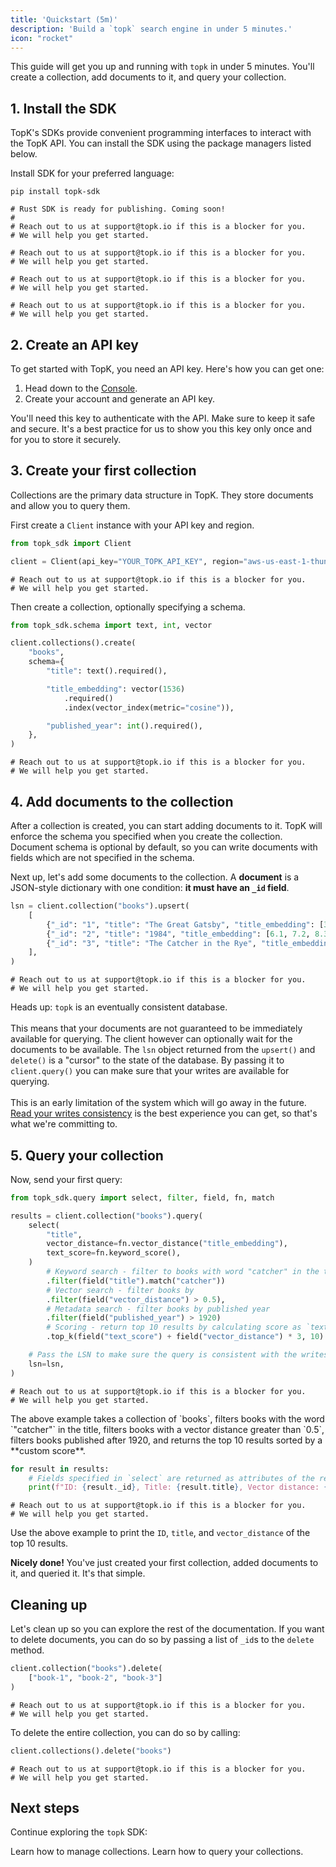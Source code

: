 ```yaml
---
title: 'Quickstart (5m)'
description: 'Build a `topk` search engine in under 5 minutes.'
icon: "rocket"
---
```



This guide will get you up and running with `topk` in under 5 minutes. You'll create a collection, add documents to it, and query your collection.

## 1. Install the SDK

TopK's SDKs provide convenient programming interfaces to interact with the TopK API. You can install the SDK using the package managers listed below.

Install SDK for your preferred language:

<CodeGroup>

```shell Python
pip install topk-sdk
```

```shell Rust
# Rust SDK is ready for publishing. Coming soon!
#
# Reach out to us at support@topk.io if this is a blocker for you.
# We will help you get started.
```

```shell JavaScript
# Reach out to us at support@topk.io if this is a blocker for you.
# We will help you get started.
```

```shell REST
# Reach out to us at support@topk.io if this is a blocker for you.
# We will help you get started.
```

```shell gRPC
# Reach out to us at support@topk.io if this is a blocker for you.
# We will help you get started.
```

</CodeGroup>


## 2. Create an API key

To get started with TopK, you need an API key. Here's how you can get one:

1. Head down to the <a href="https://console.topk.io" target="_blank">Console</a>. 
2. Create your account and generate an API key. 

You'll need this key to authenticate with the API. Make sure to keep it safe and secure. It's a best practice for us to show you this key only once and for you to store it securely.

## 3. Create your first collection

Collections are the primary data structure in TopK. They store documents and allow you to query them.

First create a `Client` instance with your API key and <Tooltip tip="TopK region is where your data is stored. It maps to a specific cloud region.">region</Tooltip>. 

<CodeGroup>

```python Python
from topk_sdk import Client

client = Client(api_key="YOUR_TOPK_API_KEY", region="aws-us-east-1-thunderbird")
```

```shell JavaScript
# Reach out to us at support@topk.io if this is a blocker for you.
# We will help you get started.
```

</CodeGroup>

Then create a collection, optionally specifying a schema. 

<CodeGroup>

```python Python
from topk_sdk.schema import text, int, vector

client.collections().create(
    "books",
    schema={
        "title": text().required(),

        "title_embedding": vector(1536)
            .required()
            .index(vector_index(metric="cosine")),

        "published_year": int().required(),
    },
)
```

```shell JavaScript
# Reach out to us at support@topk.io if this is a blocker for you.
# We will help you get started.
```

</CodeGroup>

## 4. Add documents to the collection

After a collection is created, you can start adding documents to it. TopK will enforce the schema you specified when you create the collection. Document schema is optional by default, so you can write documents with fields which are not specified in the schema.

Next up, let's add some documents to the collection. A **document** is a JSON-style dictionary with one condition: **it must have an `_id` field**.

<CodeGroup>

```python Python
lsn = client.collection("books").upsert(
    [
        {"_id": "1", "title": "The Great Gatsby", "title_embedding": [3.1, 6.2, 9.3, ...], "published_year": 1925},
        {"_id": "2", "title": "1984", "title_embedding": [6.1, 7.2, 8.3, ...], "published_year": 1949},
        {"_id": "3", "title": "The Catcher in the Rye", "title_embedding": [1.1, 2.2, 3.3, ...], "published_year": 1951},
    ],
)
```

```shell JavaScript
# Reach out to us at support@topk.io if this is a blocker for you.
# We will help you get started.
```

</CodeGroup>

<Warning>Heads up: `topk` is an eventually consistent database.<br /><br />This means that your documents are not guaranteed to be immediately available for querying. The client however can optionally wait for the documents to be available. The `lsn` object returned from the `upsert()` and `delete()` is a "cursor" to the state of the database. By passing it to `client.query()` you can make sure that your writes are available for querying.<br /><br />This is an early limitation of the system which will go away in the future. <a href="https://www.geeksforgeeks.org/read-your-writes-consistency-in-system-design/">Read your writes consistency</a> is the best experience you can get, so that's what we're committing to.</Warning>

## 5. Query your collection

Now, send your first query:

<CodeGroup>

```python Python
from topk_sdk.query import select, filter, field, fn, match

results = client.collection("books").query(
    select(
        "title",
        vector_distance=fn.vector_distance("title_embedding"),
        text_score=fn.keyword_score(),
    )
        # Keyword search - filter to books with word "catcher" in the title
        .filter(field("title").match("catcher"))
        # Vector search - filter books by 
        .filter(field("vector_distance") > 0.5),
        # Metadata search - filter books by published year
        .filter(field("published_year") > 1920)
        # Scoring - return top 10 results by calculating score as `text_score + vector_distance * 3`
        .top_k(field("text_score") + field("vector_distance") * 3, 10)

    # Pass the LSN to make sure the query is consistent with the writes. 
    lsn=lsn,
)
```

```shell JavaScript
# Reach out to us at support@topk.io if this is a blocker for you.
# We will help you get started.
```

</CodeGroup>
The above example takes a collection of `books`, filters books with the word `"catcher"` in the title, filters books with a vector distance greater than `0.5`, filters books published after 1920, and returns the top 10 results sorted by a **custom score**.

<CodeGroup>

```python Python
for result in results:
    # Fields specified in `select` are returned as attributes of the result object. `_id` is always returned.
    print(f"ID: {result._id}, Title: {result.title}, Vector distance: {result.vector_distance}")
```

```shell JavaScript
# Reach out to us at support@topk.io if this is a blocker for you.
# We will help you get started.
```

</CodeGroup>

Use the above example to print the `ID`, `title`, and `vector_distance` of the top 10 results.

<Check>**Nicely done!** You've just created your first collection, added documents to it, and queried it. It's that simple.</Check>

## Cleaning up

Let's clean up so you can explore the rest of the documentation. If you want to delete documents, you can do so by passing a list of `_id`s to the `delete` method.

<CodeGroup>

```python Python
client.collection("books").delete(
    ["book-1", "book-2", "book-3"]
)
```

```shell JavaScript
# Reach out to us at support@topk.io if this is a blocker for you.
# We will help you get started.
```

</CodeGroup>

To delete the entire collection, you can do so by calling:

<CodeGroup>

```python Python
client.collections().delete("books")
```

```shell JavaScript
# Reach out to us at support@topk.io if this is a blocker for you.
# We will help you get started.
```

</CodeGroup>

<Support />

## Next steps

Continue exploring the `topk` SDK:

<CardGroup>

<Card title="Managing collections" icon="paintbrush" href="/collections/create">
  Learn how to manage collections.
</Card>

<Card title="Querying" icon="square-code" href="/documents/query">
  Learn how to query your collections.
</Card>

</CardGroup>
